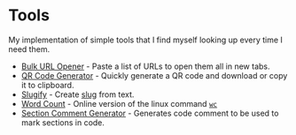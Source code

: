 # Tools

My implementation of simple tools that I find myself looking up every time I need them.

- [Bulk URL Opener](/tools/bulk-url-opener) - Paste a list of URLs to open them all in new tabs.
- [QR Code Generator](/tools/qr-code-generator) - Quickly generate a QR code and download or copy it to clipboard.
- [Slugify](/tools/slugify) - Create [slug](https://en.wikipedia.org/wiki/Clean_URL#Slug) from text.
- [Word Count](/tools/word-count) - Online version of the linux command [`wc`](https://man7.org/linux/man-pages/man1/wc.1.html)
- [Section Comment Generator](/tools/section-comment-generator) - Generates code comment to be used to mark sections in code.